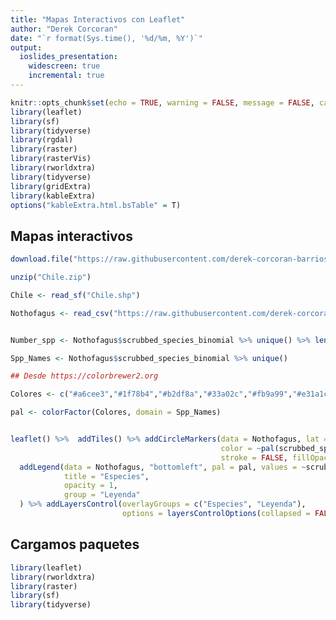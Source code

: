 ```yaml
---
title: "Mapas Interactivos con Leaflet"
author: "Derek Corcoran"
date: "`r format(Sys.time(), '%d/%m, %Y')`"
output:
  ioslides_presentation:
    widescreen: true
    incremental: true
---
```


```r
knitr::opts_chunk$set(echo = TRUE, warning = FALSE, message = FALSE, cache = FALSE, tidy = TRUE, tidy.opts= list(blank = FALSE, width.cutoff = 60))
library(leaflet)
library(sf)
library(tidyverse)
library(rgdal)
library(raster)
library(rasterVis)
library(rworldxtra)
library(tidyverse)
library(gridExtra)
library(kableExtra)
options("kableExtra.html.bsTable" = T)
```

## Mapas interactivos

```r
download.file("https://raw.githubusercontent.com/derek-corcoran-barrios/derek-corcoran-barrios.github.io/master/Presentaciones_Espacial/Chile.zip", destfile = "Chile.zip")

unzip("Chile.zip")

Chile <- read_sf("Chile.shp")

Nothofagus <- read_csv("https://raw.githubusercontent.com/derek-corcoran-barrios/derek-corcoran-barrios.github.io/master/Presentaciones_Espacial/Nothofagus.csv")


Number_spp <- Nothofagus$scrubbed_species_binomial %>% unique() %>% length()

Spp_Names <- Nothofagus$scrubbed_species_binomial %>% unique()

## Desde https://colorbrewer2.org

Colores <- c("#a6cee3","#1f78b4","#b2df8a","#33a02c","#fb9a99","#e31a1c","#fdbf6f","#ff7f00","#cab2d6")

pal <- colorFactor(Colores, domain = Spp_Names)


leaflet() %>%  addTiles() %>% addCircleMarkers(data = Nothofagus, lat = ~latitude, lng = ~longitude,popup = ~scrubbed_species_binomial,
                                               color = ~pal(scrubbed_species_binomial),
                                               stroke = FALSE, fillOpacity = 0.5, group = "Especies") %>% 
  addLegend(data = Nothofagus, "bottomleft", pal = pal, values = ~scrubbed_species_binomial,
            title = "Especies",
            opacity = 1,
            group = "Leyenda"
  ) %>% addLayersControl(overlayGroups = c("Especies", "Leyenda"),
                         options = layersControlOptions(collapsed = FALSE))
```

## Cargamos paquetes

```r
library(leaflet)
library(rworldxtra)
library(raster)
library(sf)
library(tidyverse)
```
